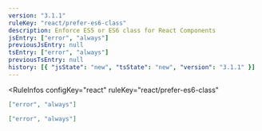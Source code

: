 ```yaml
---
version: "3.1.1"
ruleKey: "react/prefer-es6-class"
description: Enforce ES5 or ES6 class for React Components
jsEntry: ["error", "always"]
previousJsEntry: null
tsEntry: ["error", "always"]
previousTsEntry: null
history: [{ "jsState": "new", "tsState": "new", "version": "3.1.1" }]
---
```


<RuleInfos 
  configKey="react" 
  ruleKey="react/prefer-es6-class" 
>

```json
["error", "always"]
```

```json
["error", "always"]
```

</RuleInfos>
